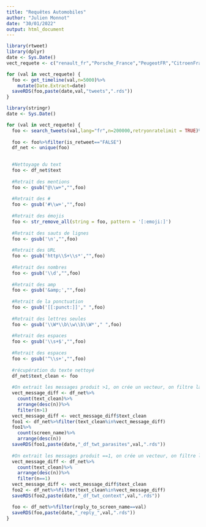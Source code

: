 ```yaml
---
title: "Requêtes Automobiles"
author: "Julien Monnot"
date: "30/01/2022"
output: html_document
---
```



```r
library(rtweet)
library(dplyr)
date <- Sys.Date()
vect_requete <- c("renault_fr","Porsche_France","PeugeotFR","CitroenFrance","MBFRANCE_","AudiFrance","FordFrance","vw_france","ToyotaFrance","nissanfrance","HyundaiFrance")

for (val in vect_requete) {
  foo <- get_timeline(val,n=5000)%>%
    mutate(Date.Extract=date)
  saveRDS(foo,paste(date,val,"tweets",".rds"))
}


```


```r
library(stringr)
date <- Sys.Date()

for (val in vect_requete) {
  foo <- search_tweets(val,lang="fr",n=200000,retryonratelimit = TRUE)%>%mutate(Marque=val,Date.Extract=date)
  
  foo <- foo%>%filter(is_retweet=="FALSE")
  df_net <- unique(foo)
  

  #Nettoyage du text
  foo <- df_net$text
  
  #Retrait des mentions
  foo <- gsub("@\\w+","",foo)
  
  #Retrait des #
  foo <- gsub('#\\w+',"",foo)
  
  #Retrait des émojis
  foo <- str_remove_all(string = foo, pattern = '[:emoji:]')
  
  #Retrait des sauts de lignes
  foo <- gsub('\n',"",foo)
  
  #Retrait des URL
  foo <- gsub('http\\S+\\s*',"",foo)
  
  #Retrait des nombres
  foo <- gsub('\\d',"",foo)
  
  #Retrait des amp
  foo <- gsub('&amp;',"",foo)
  
  #Retrait de la ponctuation
  foo <- gsub('[[:punct:]]'," ",foo)
  
  #Retrait des lettres seules
  foo <- gsub('\\W*\\b\\w\\b\\W*'," ",foo)
  
  #Retrait des espaces
  foo <- gsub('\\s+$',"",foo)
  
  #Retrait des espaces
  foo <- gsub('^\\s+',"",foo)
  
  #récupération du texte nettoyé
  df_net$text_clean <- foo
  
  #On extrait les messages produit >1, on crée un vecteur, on filtre la base, svg
  vect_message_diff <- df_net%>%
    count(text_clean)%>%
    arrange(desc(n))%>%
    filter(n>1)
  vect_message_diff <- vect_message_diff$text_clean
  foo1 <- df_net%>%filter(text_clean%in%vect_message_diff)
  foo1%>%
    count(screen_name)%>%
    arrange(desc(n))
  saveRDS(foo1,paste(date,"_df_twt_parasites",val,".rds"))
  
  #On extrait les messages produit ==1, on crée un vecteur, on filtre la base, svg
  vect_message_diff <- df_net%>%
    count(text_clean)%>%
    arrange(desc(n))%>%
    filter(n==1)
  vect_message_diff <- vect_message_diff$text_clean
  foo2 <- df_net%>%filter(text_clean%in%vect_message_diff)
  saveRDS(foo2,paste(date,"_df_twt_context",val,".rds"))

  foo <- df_net%>%filter(reply_to_screen_name==val)
  saveRDS(foo,paste(date,"_reply_",val,".rds"))
}


```
